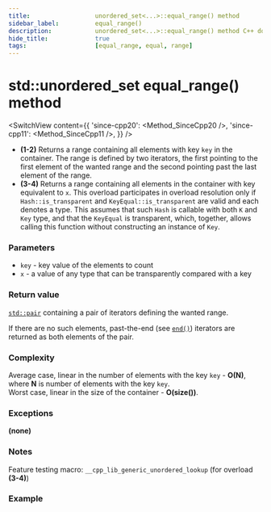 ```yaml
---
title:					unordered_set<...>::equal_range() method
sidebar_label:			equal_range()
description:			unordered_set<...>::equal_range() method C++ documentation
hide_title:				true
tags:					[equal_range, equal, range]
---
```




<!----------------- Codes ---------------------->

<!-- equal_range() -->

# std::unordered_set equal_range() method

<SwitchView content={{
    'since-cpp20': <Method_SinceCpp20 />,
    'since-cpp11': <Method_SinceCpp11 />,
    }} />

 - **(1-2)** Returns a range containing all elements with key `key` in the container.
    The range is defined by two iterators, the first pointing to the first element of the wanted range and the second pointing past the last element of the range.
 - **(3-4)** Returns a range containing all elements in the container with key equivalent to `x`.
    This overload participates in overload resolution only if `Hash::is_transparent` and `KeyEqual::is_transparent` are valid and each denotes a type.
    This assumes that such `Hash` is callable with both `K` and `Key` type, and that the `KeyEqual` is transparent, which, together, allows calling this function without constructing an instance of `Key`.

### Parameters

 - `key` - key value of the elements to count
 - `x` - a value of any type that can be transparently compared with a key

### Return value

[`std::pair`](#) containing a pair of iterators defining the wanted range.

If there are no such elements, past-the-end (see [`end()`](/docs/std/containers/sets/unordered_set/end)) iterators are returned as both elements of the pair.

### Complexity

Average case, linear in the number of elements with the key `key` - **O(N)**, where **N** is number of elements with the key `key`.  
Worst case, linear in the size of the container - **O(size())**.

### Exceptions

**(none)**

### Notes

Feature testing macro: `__cpp_lib_generic_unordered_lookup` (for overload **(3-4)**)

### Example

<ImproveSection />
